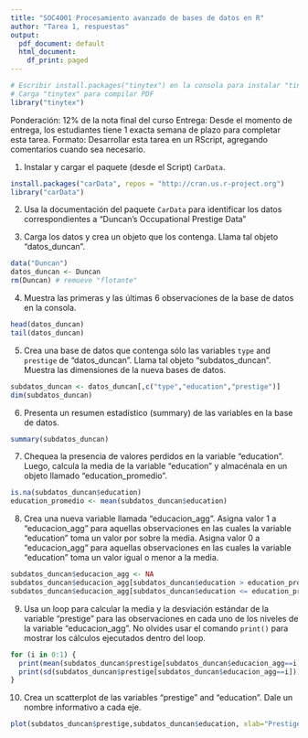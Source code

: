 ```yaml
---
title: "SOC4001 Procesamiento avanzado de bases de datos en R"
author: "Tarea 1, respuestas"
output:
  pdf_document: default
  html_document:
    df_print: paged
---
```


```r
# Escribir install.packages("tinytex") en la consola para instalar "tinytex"
# Carga "tinytex" para compilar PDF
library("tinytex")
```

Ponderación: 12% de la nota final del curso
Entrega: Desde el momento de entrega, los estudiantes tiene 1 exacta semana de plazo para completar esta tarea. 
Formato: Desarrollar esta tarea en un RScript, agregando comentarios cuando sea necesario. 



1) Instalar y cargar el paquete (desde el Script) `CarData`.

````r
install.packages("carData", repos = "http://cran.us.r-project.org")
library("carData")
````

2) Usa la documentación del paquete `CarData` para identificar los datos correspondientes a "Duncan's Occupational Prestige Data"


3) Carga los datos y crea un objeto que los contenga. Llama tal objeto "datos_duncan".

````r
data("Duncan") 
datos_duncan <- Duncan
rm(Duncan) # remueve "flotante"
````


4) Muestra las primeras y las últimas 6 observaciones de la base de datos en la consola.

````r
head(datos_duncan) 
tail(datos_duncan) 
````
5) Crea una base de datos que contenga sólo las variables `type` and `prestige` de "datos_duncan". Llama tal objeto "subdatos_duncan". Muestra las dimensiones de la nueva bases de datos.

````r
subdatos_duncan <- datos_duncan[,c("type","education","prestige")]
dim(subdatos_duncan)
````

6) Presenta un resumen estadístico (summary) de las variables en la base de datos.

````r
summary(subdatos_duncan)
````

7) Chequea la presencia de valores perdidos en la variable "education". Luego, calcula la media de la variable "education" y almacénala en un objeto llamado "education_promedio".

````r
is.na(subdatos_duncan$education)
education_promedio <- mean(subdatos_duncan$education)
````


8) Crea una nueva variable llamada "educacion_agg". Asigna valor 1 a "educacion_agg" para aquellas observaciones en las cuales la variable "education" toma un valor por sobre la media. Asigna valor 0 a "educacion_agg" para aquellas observaciones en las cuales la variable "education" toma un valor igual o menor a la media.

````r
subdatos_duncan$educacion_agg <- NA
subdatos_duncan$educacion_agg[subdatos_duncan$education > education_promedio] <- 1
subdatos_duncan$educacion_agg[subdatos_duncan$education <= education_promedio] <- 0
````

9) Usa un loop para calcular la media y la desviación estándar de la variable "prestige" para las observaciones en cada uno de los niveles de la variable "educacion_agg". No olvides usar el comando `print()` para mostrar los cálculos ejecutados dentro del loop.

````r
for (i in 0:1) {
  print(mean(subdatos_duncan$prestige[subdatos_duncan$educacion_agg==i]))
  print(sd(subdatos_duncan$prestige[subdatos_duncan$educacion_agg==i]))
}

````


10) Crea un scatterplot de las variables "prestige" and "education". Dale un nombre informativo a cada eje. 

````r
plot(subdatos_duncan$prestige,subdatos_duncan$education, xlab="Prestige", ylab="Education")
````
